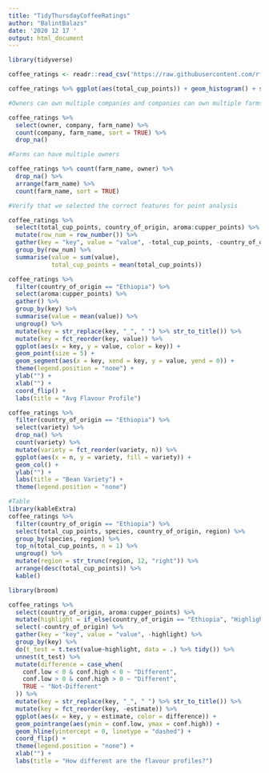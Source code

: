 ```yaml
---
title: "TidyThursdayCoffeeRatings"
author: "BalintBalazs"
date: '2020 12 17 '
output: html_document
---
```


```r
library(tidyverse)

coffee_ratings <- readr::read_csv('https://raw.githubusercontent.com/rfordatascience/tidytuesday/master/data/2020/2020-07-07/coffee_ratings.csv')

```


```r

coffee_ratings %>% ggplot(aes(total_cup_points)) + geom_histogram() + scale_x_log10()

```
```r
#Owners can own multiple companies and companies can own multiple farms 

coffee_ratings %>%
  select(owner, company, farm_name) %>% 
  count(company, farm_name, sort = TRUE) %>% 
  drop_na()

```

```r
#Farms can have multiple owners

coffee_ratings %>% count(farm_name, owner) %>% 
  drop_na() %>% 
  arrange(farm_name) %>% 
  count(farm_name, sort = TRUE)

```

```r
#Verify that we selected the correct features for point analysis

coffee_ratings %>%
  select(total_cup_points, country_of_origin, aroma:cupper_points) %>%
  mutate(row_num = row_number()) %>%
  gather(key = "key", value = "value", -total_cup_points, -country_of_origin, -row_num) %>%
  group_by(row_num) %>%
  summarise(value = sum(value),
            total_cup_points = mean(total_cup_points))

```
```r

coffee_ratings %>% 
  filter(country_of_origin == "Ethiopia") %>% 
  select(aroma:cupper_points) %>% 
  gather() %>% 
  group_by(key) %>% 
  summarise(value = mean(value)) %>% 
  ungroup() %>% 
  mutate(key = str_replace(key, "_", " ") %>% str_to_title()) %>% 
  mutate(key = fct_reorder(key, value)) %>% 
  ggplot(aes(x = key, y = value, color = key)) + 
  geom_point(size = 5) + 
  geom_segment(aes(x = key, xend = key, y = value, yend = 0)) + 
  theme(legend.position = "none") + 
  ylab("") + 
  xlab("") + 
  coord_flip() + 
  labs(title = "Avg Flavour Profile")

```

``` r

coffee_ratings %>% 
  filter(country_of_origin == "Ethiopia") %>% 
  select(variety) %>% 
  drop_na() %>% 
  count(variety) %>% 
  mutate(variety = fct_reorder(variety, n)) %>% 
  ggplot(aes(x = n, y = variety, fill = variety)) + 
  geom_col() + 
  ylab("") + 
  labs(title = "Bean Variety") + 
  theme(legend.position = "none")

```


```r
#Table
library(kableExtra)
coffee_ratings %>% 
  filter(country_of_origin == "Ethiopia") %>% 
  select(total_cup_points, species, country_of_origin, region) %>% 
  group_by(species, region) %>% 
  top_n(total_cup_points, n = 1) %>% 
  ungroup() %>% 
  mutate(region = str_trunc(region, 12, "right")) %>% 
  arrange(desc(total_cup_points)) %>% 
  kable()

```

```r
library(broom)

coffee_ratings %>% 
  select(country_of_origin, aroma:cupper_points) %>% 
  mutate(highlight = if_else(country_of_origin == "Ethiopia", "Highlight", "No-Highlight")) %>% 
  select(-country_of_origin) %>% 
  gather(key = "key", value = "value", -highlight) %>% 
  group_by(key) %>% 
  do(t_test = t.test(value~highlight, data = .) %>% tidy()) %>% 
  unnest(t_test) %>% 
  mutate(difference = case_when(
    conf.low < 0 & conf.high < 0 ~ "Different",
    conf.low > 0 & conf.high > 0 ~ "Different",
    TRUE ~ "Not-Different"
  )) %>% 
  mutate(key = str_replace(key, "_", " ") %>% str_to_title()) %>% 
  mutate(key = fct_reorder(key, -estimate)) %>% 
  ggplot(aes(x = key, y = estimate, color = difference)) + 
  geom_pointrange(aes(ymin = conf.low, ymax = conf.high)) + 
  geom_hline(yintercept = 0, linetype = "dashed") + 
  coord_flip() + 
  theme(legend.position = "none") + 
  xlab("") + 
  labs(title = "How different are the flavour profiles?")

```


